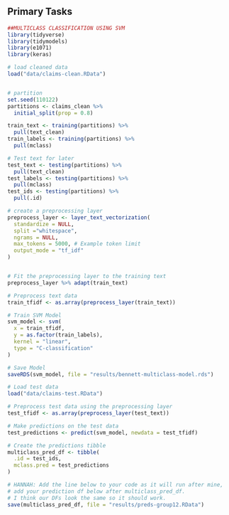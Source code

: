 ## Primary Tasks


```r
##MULTICLASS CLASSIFICATION USING SVM
library(tidyverse)
library(tidymodels)
library(e1071)
library(keras)
```

```r
# load cleaned data
load("data/claims-clean.RData")


# partition
set.seed(110122)
partitions <- claims_clean %>%
  initial_split(prop = 0.8)

train_text <- training(partitions) %>%
  pull(text_clean)
train_labels <- training(partitions) %>%
  pull(mclass)

# Test text for later
test_text <- testing(partitions) %>%
  pull(text_clean)
test_labels <- testing(partitions) %>%
  pull(mclass)
test_ids <- testing(partitions) %>%
  pull(.id)

# create a preprocessing layer
preprocess_layer <- layer_text_vectorization(
  standardize = NULL,
  split ="whitespace",
  ngrams = NULL,
  max_tokens = 5000, # Example token limit
  output_mode = "tf_idf"
)


# Fit the preprocessing layer to the training text
preprocess_layer %>% adapt(train_text)

# Preprocess text data
train_tfidf <- as.array(preprocess_layer(train_text))

# Train SVM Model
svm_model <- svm(
  x = train_tfidf,
  y = as.factor(train_labels),
  kernel = "linear",
  type = "C-classification"
)

# Save Model
saveRDS(svm_model, file = "results/bennett-multiclass-model.rds")
```

```r
# Load test data
load("data/claims-test.RData")

# Preprocess test data using the preprocessing layer
test_tfidf <- as.array(preprocess_layer(test_text))

# Make predictions on the test data
test_predictions <- predict(svm_model, newdata = test_tfidf)

# Create the predictions tibble
multiclass_pred_df <- tibble(
  .id = test_ids,
  mclass.pred = test_predictions
)

# HANNAH: Add the line below to your code as it will run after mine,
# add your prediction df below after multiclass_pred_df.
# I think our DFs look the same so it should work.
save(multiclass_pred_df, file = "results/preds-group12.RData") 
```